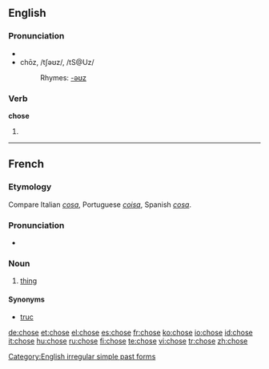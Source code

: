 {{see|Chose}}
==English==

===Pronunciation===
*{{audio|en-us-chose.ogg|Audio (US)}}
*chōz, /tʃəʊz/, /tS@Uz/
*:Rhymes: [[Rhymes:English:-əʊz|-əʊz]]

===Verb===
'''chose'''
# {{simple past of|choose}}

[[Category:English irregular simple past forms]]

----

==French==

===Etymology===
Compare Italian ''[[cosa]]'', Portuguese ''[[coisa]]'', Spanish ''[[cosa]]''.

===Pronunciation===
* {{IPA|/ʃoz/|lang=fr}}

===Noun===
{{fr-noun|f}}

# [[thing]]

====Synonyms====
*[[truc]] {{m}}

[[de:chose]]
[[et:chose]]
[[el:chose]]
[[es:chose]]
[[fr:chose]]
[[ko:chose]]
[[io:chose]]
[[id:chose]]
[[it:chose]]
[[hu:chose]]
[[ru:chose]]
[[fi:chose]]
[[te:chose]]
[[vi:chose]]
[[tr:chose]]
[[zh:chose]]
